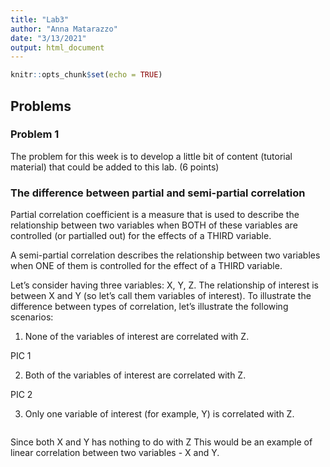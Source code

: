 ```yaml
---
title: "Lab3"
author: "Anna Matarazzo"
date: "3/13/2021"
output: html_document
---
```


```r
knitr::opts_chunk$set(echo = TRUE)
```



## Problems

### Problem 1

The problem for this week is to develop a little bit of content (tutorial material) that could be added to this lab. (6 points)



### The difference between partial and semi-partial correlation

Partial correlation coefficient is a measure that is used to describe the relationship between two variables when BOTH of these variables are controlled (or partialled out) for the effects of a THIRD variable.


A semi-partial correlation describes the relationship between two variables when ONE of them is controlled for the effect of a THIRD variable.

Let's consider having three variables: X, Y, Z. The relationship of interest is between X and Y (so let's call them variables of interest). To illustrate the difference between types of correlation, let's illustrate the following scenarios:

1. None of the variables of interest are correlated with Z. 

PIC 1

2. Both of the variables of interest are correlated with Z.

PIC 2

3. Only one variable of interest (for example, Y) is correlated with Z.


```r

```







Since both X and Y has nothing to do with Z
This would be an example of linear correlation between two variables - X and Y.















